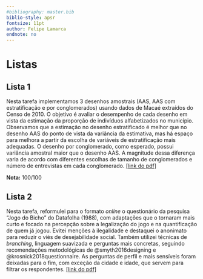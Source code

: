 ```yaml
---
#bibliography: master.bib
biblio-style: apsr
fontsize: 11pt
author: Felipe Lamarca
endnote: no
---
```


# Listas

## Lista 1

Nesta tarefa implementamos 3 desenhos amostrais (AAS, AAS com estratificação e por conglomerados) usando dados de Macaé extraídos do Censo de 2010. O objetivo é avaliar o desempenho de cada desenho em vista da estimação da proporção de indivíduos alfabetizados no município. Observamos que a estimação no desenho estratificado é melhor que no desenho AAS do ponto de vista da variância da estimativa, mas há espaço para melhora a partir da escolha de variáveis de  estratificação mais adequadas. O desenho por conglomerado, como esperado, possui variância amostral maior que o desenho AAS. A magnitude dessa diferença varia de acordo com diferentes escolhas de tamanho de conglomerados e número de entrevistas em cada conglomerado. [[link do pdf]](lista1/lista1.pdf)

**Nota:** 100/100

## Lista 2

Nesta tarefa, reformulei para o formato *online* o questionário da pesquisa "Jogo do Bicho" do Datafolha (1988), com adaptações que o tornaram mais curto e focado na percepção sobre a legalização do jogo e na quantificação de quem já jogou. Evitei menções à ilegalidade e destaquei o anonimato para reduzir o viés de desejabilidade social. Também utilizei técnicas de *branching*, linguagem suavizada e perguntas mais concretas, seguindo recomendações metodológicas de @smyth2016designing e @krosnick2018questionnaire. As perguntas de perfil e mais sensíveis foram deixadas para o fim, com exceção da cidade e idade, que servem para filtrar os respondentes. [[link do pdf]](lista2/lista2.pdf)